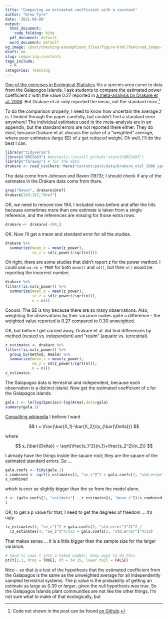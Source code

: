 ```yaml
---
title: "Comparing an estimated coefficient with a constant"
author: "Drew Tyre"
date: '2021-09-08'
output:
  html_document:
    code_folding: hide
  pdf_document: default
  word_document: default
og_image: /post/checking-assumptions_files/figure-html/featured_image-1.png
draft: no
slug: comparing-constants
tags_include:
  - R
categories: Teaching
---
```


[One of the exercises in Ecological Statistics](/classes/Week_1/lab_1/)
fits a species area curve to data from the Galapogos Islands. I ask students
to compare the estimated power coefficient $z$ with the value 0.27 reported in [a meta-analysis by Drakare et al. 2006](https://onlinelibrary.wiley.com/doi/pdfdirect/10.1111/j.1461-0248.2005.00848.x). But Drakare et al. only reported the mean, not the standard error.[^1]

To do the comparison properly, I need to know how uncertain the average $z$ is. I looked through the paper carefully, but couldn't find a standard error anywhere! The individual estimates used in the meta-analysis are in an appendix, but the standard errors are not reported there either. They do 
exist, because Drakare et al. discuss the value of a "weighted" average, 
where poor estimates (large SE) of $z$ get reduced weight. Oh well, I'll
do the best I can.

```r
library("tidyverse")
library("NRES803") #devtools::install_github("atyre2/NRES803")
library("faraway") # for the data
drakare <- read_csv(here::here("content/post/data/Drakare_etal_2006_species-area-curves-review.csv"))
```
The data come from Johnson and Raven (1973); I should check if any of the
estimates in the Drakare data come from there.

```r
grep("Raven", drakare$Oref)
drakare[193:197,"Oref"]
```

OK, we need to remove row 194. I included rows before and after the
hits because sometimes more than one estimate is taken from a single
reference, and the references are missing for those extra rows. 

```r
drakare <- drakare[-194,]
```

OK. Now I'll get a mean and standard error for all the studies.

```r
drakare %>% 
  summarize(mean_z = mean(z_power),
            se_z = sd(z_power)/sqrt(n()))
```

Oh right, there are some studies that didn't report z for the power method. 
I could use `na.rm = TRUE` for both `mean()` and `sd()`, but then
`n()` would be reporting the incorrect number. 

```r
drakare %>% 
filter(!is.na(z_power)) %>% 
  summarize(mean_z = mean(z_power),
            se_z = sd(z_power)/sqrt(n()),
            n = n())
```
Cooool. The SE is tiny because there are so many observations. Also, 
weighting the observations by their variance makes quite a difference -- 
the weighted value reported is 0.27 compared to 0.30 unweighted. 

OK, but before I get carried away, Drakare et al. did find differences by
method (nested vs. independent) and "realm" (aquatic vs. terrestrial). 

```r
z_estimates <- drakare %>% 
filter(!is.na(z_power)) %>% 
  group_by(method, Realm) %>% 
  summarize(mean_z = mean(z_power),
            se_z = sd(z_power)/sqrt(n()),
            n = n())
z_estimates
```

The Galapagos data is terrestrial and independent, because each observation
is a distinct island. Now get the estimated coefficient of z for the Galapagos islands.

```r
gala.1 <- lm(log(Species)~log(Area),data=gala)
summary(gala.1)
```

[Consulting wikipedia](https://en.wikipedia.org/wiki/Student%27s_t-test#Independent_(unpaired)_samples) I believe I want

$$
t = \frac{\bar{X_1}-\bar{X_2}}{s_{\bar{\Delta}}}
$$

where

$$
s_{\bar{\Delta}} = \sqrt{\frac{s_1^2}{n_1}+\frac{s_2^2}{n_2}}
$$

I already have the things inside the square root; they are the square of the
estimated standard errors. So ... 

```r
gala.coefs <- tidy(gala.1)
s_combined <- sqrt(z_estimates[4, "se_z"]^2 + gala.coefs[2, "std.error"]^2)
s_combined
```

which is ever so slightly bigger than the se from the model alone.

```r
t <- (gala.coefs[2, "estimate"] - z_estimates[4, "mean_z"])/s_combined
t
```

OK, to get a p value for that, I need to get the degrees of freedom ... 
it's ugly. 

```r
(z_estimates[4, "se_z"]^2 + gala.coefs[2, "std.error"]^2)^2 /
  (z_estimates[4, "se_z"]^4/433 + gala.coefs[2, "std.error"]^4/28)

```

That makes sense ... it is a little bigger than the sample size for the
larger variance. 

```r
# have to coax t into a naked number, many ways to do this
pt(t[1,1, drop = TRUE], df = 34.15, lower.tail = FALSE)
```

Nice -- so that is a test of the hypothesis that the estimated coefficient
from the Galapagos is the same as the unweighted average for all independently sampled
terrestrial systems. The p value is the probability of getting an estimate
as large as 0.39 *or larger*, given the null hypothesis was true. So the 
Galapagos Islands plant communities are not like the other things. I'm not
sure what to make of that ecologically, but 

[^1]: Code not shown in the post can be found [on Github](https://github.com/rbind/cheap_shots).



